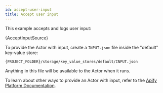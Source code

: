 ```yaml
---
id: accept-user-input
title: Accept user input
---
```



This example accepts and logs user input:

<CodeBlock className="language-js">{AcceptInputSource}</CodeBlock>

To provide the Actor with input, create a `INPUT.json` file inside the "default" key-value store:

```bash
{PROJECT_FOLDER}/storage/key_value_stores/default/INPUT.json
```

Anything in this file will be available to the Actor when it runs.

To learn about other ways to provide an Actor with input, refer to the [Apify Platform Documentation](https://apify.com/docs/actor#run).
